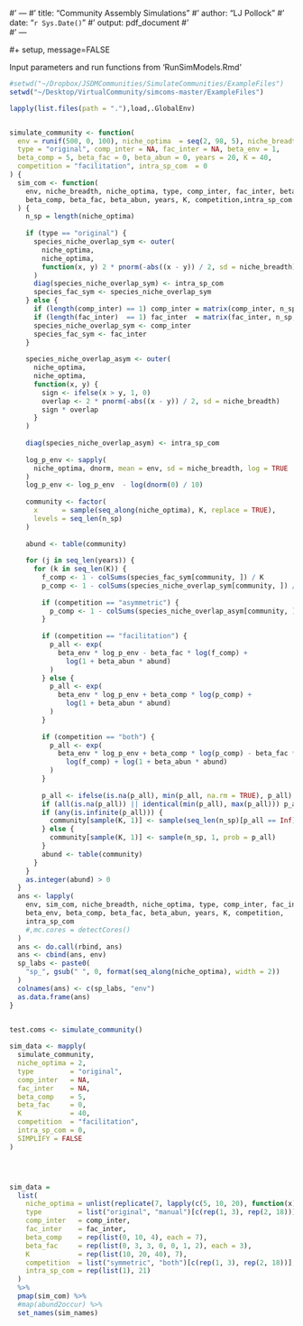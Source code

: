 #' ---
#' title: "Community Assembly Simulations"
#' author: "LJ Pollock"
#' date: "`r Sys.Date()`"
#' output: pdf_document
#'  
#' ---

#+ setup, message=FALSE



Input parameters and run functions from 'RunSimModels.Rmd'


```r

#setwd("~/Dropbox/JSDMCommunities/SimulateCommunities/ExampleFiles")
setwd("~/Desktop/VirtualCommunity/simcoms-master/ExampleFiles")

lapply(list.files(path = "."),load,.GlobalEnv)


simulate_community <- function(
  env = runif(500, 0, 100), niche_optima  = seq(2, 98, 5), niche_breadth = 20,
  type = "original", comp_inter = NA, fac_inter = NA, beta_env = 1,
  beta_comp = 5, beta_fac = 0, beta_abun = 0, years = 20, K = 40,
  competition = "facilitation", intra_sp_com  = 0
) {
  sim_com <- function(
    env, niche_breadth, niche_optima, type, comp_inter, fac_inter, beta_env,
    beta_comp, beta_fac, beta_abun, years, K, competition,intra_sp_com
  ) {
    n_sp = length(niche_optima)
    
    if (type == "original") {
      species_niche_overlap_sym <- outer(
        niche_optima,
        niche_optima,
        function(x, y) 2 * pnorm(-abs((x - y)) / 2, sd = niche_breadth)
      )
      diag(species_niche_overlap_sym) <- intra_sp_com
      species_fac_sym <- species_niche_overlap_sym
    } else {
      if (length(comp_inter) == 1) comp_inter = matrix(comp_inter, n_sp, n_sp)
      if (length(fac_inter)  == 1) fac_inter  = matrix(fac_inter, n_sp, n_sp)
      species_niche_overlap_sym <- comp_inter
      species_fac_sym <- fac_inter
    }
    
    species_niche_overlap_asym <- outer(
      niche_optima,
      niche_optima,
      function(x, y) {
        sign <- ifelse(x > y, 1, 0)
        overlap <- 2 * pnorm(-abs((x - y)) / 2, sd = niche_breadth)
        sign * overlap
      }
    )
    
    diag(species_niche_overlap_asym) <- intra_sp_com
    
    log_p_env <- sapply(
      niche_optima, dnorm, mean = env, sd = niche_breadth, log = TRUE
    )
    log_p_env <- log_p_env  - log(dnorm(0) / 10)
    
    community <- factor(
      x      = sample(seq_along(niche_optima), K, replace = TRUE),
      levels = seq_len(n_sp)
    )
    
    abund <- table(community)
    
    for (j in seq_len(years)) {
      for (k in seq_len(K)) {
        f_comp <- 1 - colSums(species_fac_sym[community, ]) / K
        p_comp <- 1 - colSums(species_niche_overlap_sym[community, ]) / K
        
        if (competition == "asymmetric") {
          p_comp <- 1 - colSums(species_niche_overlap_asym[community, ]) / K
        }
        
        if (competition == "facilitation") {
          p_all <- exp(
            beta_env * log_p_env - beta_fac * log(f_comp) + 
              log(1 + beta_abun * abund)
          )
        } else {
          p_all <- exp(
            beta_env * log_p_env + beta_comp * log(p_comp) +
              log(1 + beta_abun * abund)
          )
        }
        
        if (competition == "both") {
          p_all <- exp(
            beta_env * log_p_env + beta_comp * log(p_comp) - beta_fac *
              log(f_comp) + log(1 + beta_abun * abund)
          )
        }
        
        p_all <- ifelse(is.na(p_all), min(p_all, na.rm = TRUE), p_all)
        if (all(is.na(p_all)) || identical(min(p_all), max(p_all))) p_all = NULL
        if (any(is.infinite(p_all))) {
          community[sample(K, 1)] <- sample(seq_len(n_sp)[p_all == Inf], 1)
        } else {
          community[sample(K, 1)] <- sample(n_sp, 1, prob = p_all)
        }
        abund <- table(community)
      }
    }
    as.integer(abund) > 0
  }
  ans <- lapply(
    env, sim_com, niche_breadth, niche_optima, type, comp_inter, fac_inter,
    beta_env, beta_comp, beta_fac, beta_abun, years, K, competition,
    intra_sp_com
    #,mc.cores = detectCores()
  )
  ans <- do.call(rbind, ans)
  ans <- cbind(ans, env)
  sp_labs <- paste0(
    "sp_", gsub(" ", 0, format(seq_along(niche_optima), width = 2))
  )
  colnames(ans) <- c(sp_labs, "env")
  as.data.frame(ans)
}


test.coms <- simulate_community()
  
sim_data <- mapply(
  simulate_community,
  niche_optima = 2,
  type         = "original",
  comp_inter   = NA,
  fac_inter    = NA,
  beta_comp    = 5,
  beta_fac     = 0,
  K            = 40, 
  competition  = "facilitation",
  intra_sp_com = 0,
  SIMPLIFY = FALSE
)




sim_data =
  list(
    niche_optima = unlist(replicate(7, lapply(c(5, 10, 20), function(x) seq(2, 98, length.out = x)), FALSE), FALSE), 
    type         = list("original", "manual")[c(rep(1, 3), rep(2, 18))],
    comp_inter   = comp_inter,
    fac_inter    = fac_inter,
    beta_comp    = rep(list(0, 10, 4), each = 7),
    beta_fac     = rep(list(0, 3, 3, 0, 0, 1, 2), each = 3),
    K            = rep(list(10, 20, 40), 7), 
    competition  = list("symmetric", "both")[c(rep(1, 3), rep(2, 18))],
    intra_sp_com = rep(list(1), 21) 
  ) 
  %>%
  pmap(sim_com) %>%
  #map(abund2occur) %>%
  set_names(sim_names) 





```





